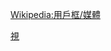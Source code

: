 {{Userbox
  |border-c=
  |border-s=1
  |id=<big>大象台</big>
  |id-c=white
  |id-fc=#008BD2
  |id-s=10
  |info=這個用戶喜歡收看'''[[河南卫视|<span style="color:white">河南卫视</span>]]'''的节目。
  |info-c=#008BD2
  |info-fc=white
  |info-s=9
}}<includeonly>[[Category:喜欢观赏河南卫视节目的维基人|{{PAGENAME}}]]</includeonly><noinclude>
[[Category:媒體用戶框模板|視]]
</noinclude><noinclude>{{Clear}}[[Wikipedia:用戶框/媒體]]</noinclude>